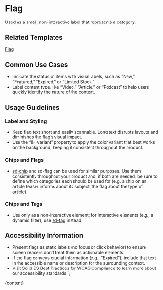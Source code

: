 


# Flag

Used as a small, non-interactive label that represents a category.

<DefaultStory />

<DocumentationLinks storybookLink="${storybookLink}" figmaLibrary="${figmaLibrary}" figmaDocs="${figmaDocs}" />

## Related Templates

[Flag](?path=/docs/templates-flag--docs)

## Common Use Cases

- Indicate the status of items with visual labels, such as “New,” “Featured,” “Expired,” or “Limited Stock.”
- Label content type, like “Video,” “Article,” or “Podcast” to help users quickly identify the nature of the content.

## Usage Guidelines

### Label and Styling

- Keep flag text short and easily scannable. Long text disrupts layouts and diminishes the flag’s visual impact.
- Use the “&--variant” property to apply the color variant that best works on the background, keeping it consistent throughout the product.

### Chips and Flags

- [sd-chip](?path=/docs/styles-sd-chip--docs) and sd-flag can be used for similar purposes. Use them consistently throughout your product and, if both are needed, be sure to define which categories each should be used for (e.g. a chip on an article teaser informs about its subject, the flag about the type of article).

### Chips and Tags

- Use only as a non-interactive element; for interactive elements (e.g., a dynamic filter), use [sd-tag](?path=/docs/styles-sd-tag--docs) instead.

## Accessibility Information

- Present flags as static labels (no focus or click behavior) to ensure screen readers don’t treat them as actionable elements.
- If the flag conveys crucial information (e.g., “Expired”), include that text in the accessible name or description for the surrounding context.
- Visit <sd-link href="https://www.figma.com/design/YDktJcseQIIQbsuCpoKS4V/Component-Docs?node-id=10708-5011&t=Z1FxSGWkmXG5r5sw-4" target="_blank">Solid DS Best Practices for WCAG Compliance</sd-link> to learn more about our accessibility standards.`;

<Meta title="Styles/sd-flag/Overview" />

<OverviewFormatter story={FlagStories.Default}>{content}</OverviewFormatter>
